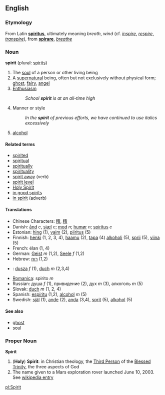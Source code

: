 ==English==
===Etymology===
From Latin '''[[spiritus]]''', ultimately meaning ''breath'', ''wind'' (cf. ''[[inspire]]'', ''[[respire]]'', ''[[transpire]]''), from '''[[spirare]]''', ''[[breathe]]''

===Noun===
'''spirit''' (plural: [[spirits]])

# The [[soul]] of a person or other living being
# A [[supernatural]] being, often but not exclusively without physical form; [[ghost]], [[fairy]], [[angel]]
# [[Enthusiasm]]
#: ''School '''spirit''' is at an all-time high''
# Manner or style
#: ''In the '''spirit''' of previous efforts, we have continued to use italics excessively''
# [[alcohol]]

====Related terms====
*[[spirited]]
*[[spiritual]]
*[[spiritually]]
*[[spirituality]]
*[[spirit away]] (verb)
*[[spirit level]]
*[[Holy Spirit]]
*[[in good spirits]]
*[[in spirit]] (adverb)

====Translations====
*Chinese Characters: [[精]], [[精]]
*Danish: [[ånd]] ''c'', [[sjæl]] ''c''; [[mod]] ''n''; [[humør]] ''n''; [[spiritus]] ''c''
*Estonian: [[hing]] (1), [[vaim]] (2), [[piiritus]] (5)
*Finnish: [[henki]] (1, 2, 3, 4), [[haamu]] (2), [[tapa#Finnish|tapa]] (4) [[alkoholi]] (5), [[sprii]] (5), [[viina]] (5)
*French: élan (1, 4)
*German: [[Geist]] ''m'' (1,2), [[Seele]] ''f'' (1,2)
*Hebrew: &rlm;[[רוח]]&lrm; (1,2)
*{{pl}}: [[dusza]] ''f'' (1), [[duch]] ''m'' (2,3,4)
*[[Romanica]]: spirito ''m''
*Russian: душа ''f'' (1), привидение (2), дух ''m'' (3), алкоголь ''m'' (5)
*Slovak: [[duch]] ''m'' (1, 2, 4)
*Spanish: [[espíritu]] (1,2), [[alcohol]] ''m'' (5)
*Swedish: [[själ]] (1), [[ande]] (2), [[anda]] (3,4), [[sprit]] (5), [[alkohol]] (5)

====See also====
*[[ghost]]
*[[soul]]

===Proper Noun===
'''Spirit'''

# ('''Holy''') '''Spirit''': in Christian theology, the [[Third Person]] of the [[Blessed Trinity]], the three aspects of God
#The name given to a Mars exploration rover launched June 10, 2003.  See [[w:MER-A|wikipedia entry]]

[[pl:Spirit]]